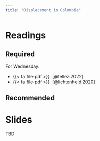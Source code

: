 ```yaml
---
title: "Displacement in Colombia"
---
```


# Readings


## Required


For Wednesday:

- {{< fa file-pdf >}}&ensp;[@tellez:2022]
- {{< fa file-pdf >}}&ensp;[@lichtenheld:2020]


## Recommended


# Slides

TBD
<!-- * [Tuesday slides here](https://www.dropbox.com/scl/fi/tqemnrfmv1bqjsjjg9rxn/06-colombia-I.pdf?rlkey=c1c1qe7hj2e8qn6e8ks0n0gfc&dl=0) -->
<!-- * [Thursday slides here](https://www.dropbox.com/scl/fi/o5j18zs2s6078rlshbued/06-colombia-II.pdf?rlkey=7drehec8osflmg6j9j7osn25s&dl=0) -->


